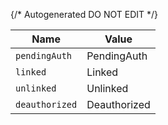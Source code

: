 {/* Autogenerated DO NOT EDIT  */}

| Name           | Value          |
| -------------- | -------------- |
| `pendingAuth`  | PendingAuth    |
| `linked`       | Linked         |
| `unlinked`     | Unlinked       |
| `deauthorized` | Deauthorized   |

